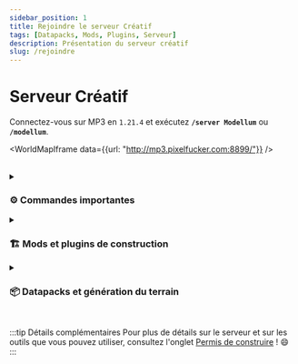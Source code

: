 ```yaml
---
sidebar_position: 1
title: Rejoindre le serveur Créatif
tags: [Datapacks, Mods, Plugins, Serveur]
description: Présentation du serveur créatif
slug: /rejoindre
---
```



# Serveur Créatif

Connectez-vous sur MP3 en `1.21.4` et exécutez <span className='mp3-gradient-effect'>**`/server Modellum`**</span>
ou <span className='mp3-gradient-effect'>**`/modellum`**</span>.

<WorldMapIframe data={{url: "http://mp3.pixelfucker.com:8899/"}} />

<br/>

<details className="accordion" id="commands">
<summary><h3>⚙️ Commandes importantes</h3></summary>
#### Téléportation
* `/warp`&nbsp; `/setwarp`&nbsp; `/delwarp` - Gérer les warps du serveur
* `/home`&nbsp; `/sethome`&nbsp; `/delhome`&nbsp; `/renamehome` - Gérer vos homes personnels
* `/tp` - Se téléporter à un joueur, ou à des coordonnées
* `/back` - Retourner à votre dernière position

#### Temps
* `/time` - Changer l'heure du serveur
* `/ptime` - Changer votre heure uniquement
* `/weather` - Changer la météo du serveur
* `/pweather` - Changer votre météo uniquement

#### Autres
* `/speed`&nbsp; `/flyspeed`&nbsp; `/walkspeed` - Gérer votre vitesse de déplacement
* `/sign` - Modifier le texte d'un panneau ([les couleurs sont disponibles 😉](https://essentialsx.net/wiki/Color-Permissions.html))
* `/locate biome` - Retrouver un biome dans la carte
* `/cadre_invisible <pseudo>`&nbsp; `/cadre_invisible_lumineux <pseudo>` - Obtenir un cadre invisible
</details>

<details className="accordion" id="building-tools">
<summary><h3>🏗️ Mods et plugins de construction</h3></summary>
* Par défaut, vous pouvez utiliser **WorldEdit** et **VoxelSniper**.
  * [Documentation de WorldEdit](https://intellectualsites.gitbook.io/fastasyncworldedit)
  * [Documentation de VoxelSniper](https://intellectualsites.gitbook.io/fastasyncvoxelsniper)
* Vous pouvez aussi utiliser le mode **Axiom**, si vous l'avez installé.
  * [Documentation d'Axiom](https://axiomdocs.moulberry.com/)
  * [Télécharger Axiom](https://modrinth.com/mod/axiom/versions?g=1.21.4&l=fabric) _(Fabric 1.21.4)_
* Je vous recommande de tester **ItemSwapper** pour changer rapidement l'item que vous tenez en main.
  * [Télécharger ItemSwapper](https://modrinth.com/plugin/itemswapper/versions?g=1.21.4&l=fabric) _(Fabric 1.21.4)_<br/>
    [<img src="https://raw.githubusercontent.com/tr7zw/ItemSwapper/1.19/img/woodoptions.png"
        alt="Exemple d'utilisation de ItemSwapper" style={{ borderRadius: '10px', maxHeight: '100px'}} />
    ](https://modrinth.com/plugin/itemswapper/versions?g=1.21.4)
</details>

<details className="accordion" id="datapacks">
<summary><h3>📦 Datapacks et génération du terrain</h3></summary>
* La carte est générée avec [Terralith](https://modrinth.com/datapack/terralith) et
[Geophilic](https://modrinth.com/datapack/geophilic).
* Vous pouvez faire pousser les arbres de Terralith en utilisant simplement de la poudre d'os grâce à
[Biome Saplings](https://modrinth.com/datapack/terralith-biome-saplings).
</details>

<br/>

:::tip Détails complémentaires
Pour plus de détails sur le serveur et sur les outils que vous pouvez utiliser,
consultez l'onglet [Permis de construire](/creatif/construire) ! 😄
:::